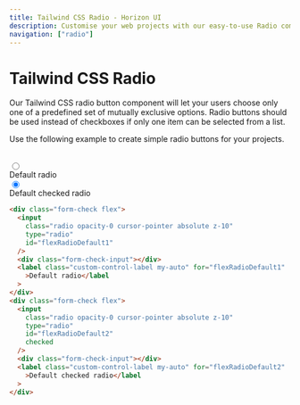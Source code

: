 ```yaml
---
title: Tailwind CSS Radio - Horizon UI
description: Customise your web projects with our easy-to-use Radio component for Tailwind CSS using Material Design guidelines.
navigation: ["radio"]
---
```


# Tailwind CSS Radio

Our Tailwind CSS radio button component will let your users choose only one of a predefined set of mutually exclusive options. Radio buttons should be used instead of checkboxes if only one item can be selected from a list.

Use the following example to create simple radio buttons for your projects.

<br />

<ComponentCard id='radio'>
  <div className='text-left'>
    <div className='form-check flex mb-4'>
      <input
        className='radio opacity-0 cursor-pointer absolute z-10'
        type='radio'
        id='flexRadioDefault1'
      />
      <div className='form-check-input'></div>
      <label
        className='custom-control-label my-auto cursor-pointer'
        for='flexRadioDefault1'>
        Default radio
      </label>
    </div>
    <div className='form-check flex'>
      <input
        className='radio opacity-0 cursor-pointer absolute z-10'
        type='radio'
        id='flexRadioDefault2'
        checked
      />
      <div className='form-check-input'></div>
      <label
        className='custom-control-label my-auto cursor-pointer'
        for='flexRadioDefault2'>
        Default checked radio
      </label>
    </div>
  </div>
</ComponentCard>

```html showLineNumbers
<div class="form-check flex">
  <input
    class="radio opacity-0 cursor-pointer absolute z-10"
    type="radio"
    id="flexRadioDefault1"
  />
  <div class="form-check-input"></div>
  <label class="custom-control-label my-auto" for="flexRadioDefault1"
    >Default radio</label
  >
</div>
<div class="form-check flex">
  <input
    class="radio opacity-0 cursor-pointer absolute z-10"
    type="radio"
    id="flexRadioDefault2"
    checked
  />
  <div class="form-check-input"></div>
  <label class="custom-control-label my-auto" for="flexRadioDefault2"
    >Default checked radio</label
  >
</div>
```

